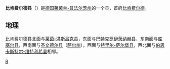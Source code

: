 {{德国县级行政单位
| 县徽图 = Image:DEU Landkreis Birkenfeld COA.svg
| 在德国内的位置图 = Image:Lage des Landkreises Birkenfeld in Deutschland.png
| 所属联邦州 = 莱茵兰-普法尔茨州
| 所属行政区 = 
| 首府 = [[比肯费尔德_(莱茵兰-普法尔茨州)|比肯费尔德]]
| 面积 = 777
| 人口 = 87,007
| 统计时间 = 2006年12月31日
| 人口密度 = 112
| 汽车牌号 = BIR
| 下设城镇 = 3个市、93个镇
| 政府地址 = Schneewiesenstraße 25<br />55765 Birkenfeld
| 政府网站 = www.landkreis-birkenfeld.de
| 在州内的位置图 = Image:Rhineland p bir.png
|}}
'''比肯费尔德县'''（{{lang-de|Landkreis Birkenfeld}}）是[[德国|德国]][[莱茵兰-普法尔茨州|莱茵兰-普法尔茨州]]的一个县，首府[[比肯费尔德_(莱茵兰-普法尔茨州)|比肯费尔德]]。

== 地理 ==

比肯费尔德县北面与[[莱茵-洪斯吕克县|莱茵-洪斯吕克县]]，东面与[[巴特克罗伊茨纳赫县|巴特克罗伊茨纳赫县]]，东南面与[[库塞尔县|库塞尔县]]，西南面与[[圣文德尔县|圣文德尔县]]（[[萨尔州|萨尔州]]），西面与[[特里尔-萨尔堡县|特里尔-萨尔堡县]]，西北面与[[伯恩卡斯特尔-维特利希县|伯恩卡斯特尔-维特利希县]]相邻。

{{莱茵兰-普法尔茨州行政区划}}

{{Authority control}}
[[Category:莱茵兰-普法尔茨州的县|B]]
